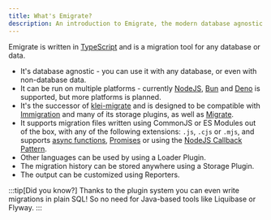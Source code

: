 ```yaml
---
title: What's Emigrate?
description: An introduction to Emigrate, the modern database agnostic migration tool.
---
```



Emigrate is written in [TypeScript](https://www.typescriptlang.org) and is a migration tool for any database or data.

* It's database agnostic - you can use it with any database, or even with non-database data.
* It can be run on multiple platforms - currently [NodeJS](https://nodejs.org), [Bun](https://bun.sh) and [Deno](https://deno.com) is supported, but more platforms is planned.
* It's the successor of [klei-migrate](https://github.com/klei/migrate) and is designed to be compatible with [Immigration](https://github.com/blakeembrey/node-immigration) and many of its storage plugins, as well as [Migrate](https://github.com/tj/node-migrate).
* It supports migration files written using <Link href="/plugins/loaders/default/">CommonJS or ES Modules out of the box</Link>, with any of the following extensions: `.js`, `.cjs` or `.mjs`, and supports [async functions](https://developer.mozilla.org/en-US/docs/Web/JavaScript/Reference/Statements/async_function), [Promises](https://developer.mozilla.org/en-US/docs/Web/JavaScript/Reference/Global_Objects/Promise) or using the [NodeJS Callback Pattern](https://nodejs.org/en/learn/asynchronous-work/javascript-asynchronous-programming-and-callbacks#handling-errors-in-callbacks).
* Other languages can be used by using a <Link href="/plugins/loaders/">Loader Plugin</Link>.
* The migration history can be stored anywhere using a <Link href="/plugins/storage/">Storage Plugin</Link>.
* The output can be customized using <Link href="/plugins/reporters/">Reporters</Link>.

:::tip[Did you know?]
Thanks to <Link href="/plugins/">the plugin system</Link> you can even write migrations in plain SQL! So no need for Java-based tools like Liquibase or Flyway.
:::
